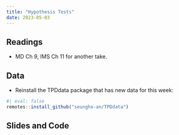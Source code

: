 ```yaml
---
title: "Hypothesis Tests"
date: 2023-05-03
---
```



## Readings 

- MD Ch 9, IMS Ch 11 for another take. 



## Data

- Reinstall the TPDdata package that has new data for this week:
```r
#| eval: false
remotes::install_github("seungho-an/TPDdata")
```

<!-- - CSV files for the data from this week if you cannot install the package: -->
<!--   - [`tea.csv`](/files/data/tea.csv) -->

## Slides and Code

<!-- - Tuesday (11/8) lecture: Hypothesis tests -->
<!--   - [PDF of slides as I present them](/slides/20_hyp_tests.pdf) -->
<!--   - [PDF of handout version of slides](/slides/20_hyp_tests_handout.pdf) (no incremental slides) -->

<!-- - Thursday (11/11) lecture: More hypothesis tests -->
<!--   - [PDF of slides as I present them](/slides/21_hyp_tests_diff.pdf) -->
<!--   - [PDF of handout version of slides](/slides/21_hyp_tests_diff_handout.pdf) (no incremental slides) -->
